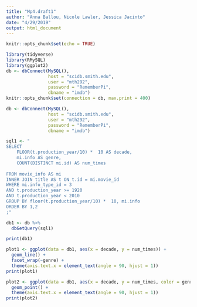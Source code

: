 ```yaml
---
title: "Mp4.draft1"
author: "Anna Ballou, Nicole Lawler, Jessica Jacinto"
date: "4/29/2019"
output: html_document
---
```


```r
knitr::opts_chunk$set(echo = TRUE)
```

```r
library(tidyverse)
library(RMySQL)
library(ggplot2)
db <- dbConnect(MySQL(), 
                host = "scidb.smith.edu", 
                user = "mth292", 
                password = "RememberPi", 
                dbname = "imdb")
knitr::opts_chunk$set(connection = db, max.print = 400)
```

```r
db <- dbConnect(MySQL(),
                host = "scidb.smith.edu",
                user = "mth292",
                password = "RememberPi",
                dbname = "imdb")
```
                
```r
sql1 <- "
SELECT 
	FLOOR(t.production_year/10) *  10 AS decade,
	mi.info AS genre, 
	COUNT(DISTINCT mi.id) AS num_times
    
FROM movie_info AS mi
INNER JOIN title AS t ON t.id = mi.movie_id
WHERE mi.info_type_id = 3
AND t.production_year >= 1920
AND t.production_year < 2010
GROUP BY floor(t.production_year/10) *  10, mi.info
ORDER BY 1,2
;"

db1 <- db %>%
  dbGetQuery(sql1)

print(db1)
```

```r
plot1 <- ggplot(data = db1, aes(x = decade, y = num_times)) +
  geom_line() +
  facet_wrap(~genre) +
  theme(axis.text.x = element_text(angle = 90, hjust = 1))
print(plot1)
```

```r
plot2 <- ggplot(data = db1, aes(x = decade, y = num_times, color = genre)) +
  geom_point() +
  theme(axis.text.x = element_text(angle = 90, hjust = 1))
print(plot2)
```






